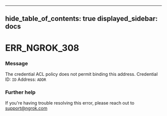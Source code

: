 

---
hide_table_of_contents: true
displayed_sidebar: docs
---


# ERR_NGROK_308

### Message
The credential ACL policy does not permit binding this address.
Credential ID: `ID`
Address: `ADDR`

<ErrorDetails error="err_ngrok_308" />



### Further help
If you're having trouble resolving this error, please reach out to [support@ngrok.com](mailto:support@ngrok.com?subject=Help%20with%20ERR_NGROK_308)

